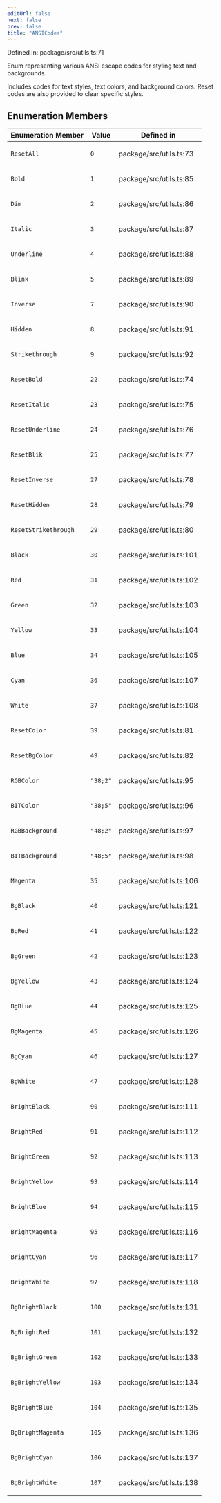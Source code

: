 ```yaml
---
editUrl: false
next: false
prev: false
title: "ANSICodes"
---
```


Defined in: package/src/utils.ts:71

Enum representing various ANSI escape codes for styling text and backgrounds.

Includes codes for text styles, text colors, and background colors.
Reset codes are also provided to clear specific styles.

## Enumeration Members

<table>
<thead>
<tr>
<th>Enumeration Member</th>
<th>Value</th>
<th>Defined in</th>
</tr>
</thead>
<tbody>
<tr>
<td>

<a id="resetall"></a> `ResetAll`

</td>
<td>

`0`

</td>
<td>

package/src/utils.ts:73

</td>
</tr>
<tr>
<td>

<a id="bold"></a> `Bold`

</td>
<td>

`1`

</td>
<td>

package/src/utils.ts:85

</td>
</tr>
<tr>
<td>

<a id="dim"></a> `Dim`

</td>
<td>

`2`

</td>
<td>

package/src/utils.ts:86

</td>
</tr>
<tr>
<td>

<a id="italic"></a> `Italic`

</td>
<td>

`3`

</td>
<td>

package/src/utils.ts:87

</td>
</tr>
<tr>
<td>

<a id="underline"></a> `Underline`

</td>
<td>

`4`

</td>
<td>

package/src/utils.ts:88

</td>
</tr>
<tr>
<td>

<a id="blink"></a> `Blink`

</td>
<td>

`5`

</td>
<td>

package/src/utils.ts:89

</td>
</tr>
<tr>
<td>

<a id="inverse"></a> `Inverse`

</td>
<td>

`7`

</td>
<td>

package/src/utils.ts:90

</td>
</tr>
<tr>
<td>

<a id="hidden"></a> `Hidden`

</td>
<td>

`8`

</td>
<td>

package/src/utils.ts:91

</td>
</tr>
<tr>
<td>

<a id="strikethrough"></a> `Strikethrough`

</td>
<td>

`9`

</td>
<td>

package/src/utils.ts:92

</td>
</tr>
<tr>
<td>

<a id="resetbold"></a> `ResetBold`

</td>
<td>

`22`

</td>
<td>

package/src/utils.ts:74

</td>
</tr>
<tr>
<td>

<a id="resetitalic"></a> `ResetItalic`

</td>
<td>

`23`

</td>
<td>

package/src/utils.ts:75

</td>
</tr>
<tr>
<td>

<a id="resetunderline"></a> `ResetUnderline`

</td>
<td>

`24`

</td>
<td>

package/src/utils.ts:76

</td>
</tr>
<tr>
<td>

<a id="resetblik"></a> `ResetBlik`

</td>
<td>

`25`

</td>
<td>

package/src/utils.ts:77

</td>
</tr>
<tr>
<td>

<a id="resetinverse"></a> `ResetInverse`

</td>
<td>

`27`

</td>
<td>

package/src/utils.ts:78

</td>
</tr>
<tr>
<td>

<a id="resethidden"></a> `ResetHidden`

</td>
<td>

`28`

</td>
<td>

package/src/utils.ts:79

</td>
</tr>
<tr>
<td>

<a id="resetstrikethrough"></a> `ResetStrikethrough`

</td>
<td>

`29`

</td>
<td>

package/src/utils.ts:80

</td>
</tr>
<tr>
<td>

<a id="black"></a> `Black`

</td>
<td>

`30`

</td>
<td>

package/src/utils.ts:101

</td>
</tr>
<tr>
<td>

<a id="red"></a> `Red`

</td>
<td>

`31`

</td>
<td>

package/src/utils.ts:102

</td>
</tr>
<tr>
<td>

<a id="green"></a> `Green`

</td>
<td>

`32`

</td>
<td>

package/src/utils.ts:103

</td>
</tr>
<tr>
<td>

<a id="yellow"></a> `Yellow`

</td>
<td>

`33`

</td>
<td>

package/src/utils.ts:104

</td>
</tr>
<tr>
<td>

<a id="blue"></a> `Blue`

</td>
<td>

`34`

</td>
<td>

package/src/utils.ts:105

</td>
</tr>
<tr>
<td>

<a id="cyan"></a> `Cyan`

</td>
<td>

`36`

</td>
<td>

package/src/utils.ts:107

</td>
</tr>
<tr>
<td>

<a id="white"></a> `White`

</td>
<td>

`37`

</td>
<td>

package/src/utils.ts:108

</td>
</tr>
<tr>
<td>

<a id="resetcolor"></a> `ResetColor`

</td>
<td>

`39`

</td>
<td>

package/src/utils.ts:81

</td>
</tr>
<tr>
<td>

<a id="resetbgcolor"></a> `ResetBgColor`

</td>
<td>

`49`

</td>
<td>

package/src/utils.ts:82

</td>
</tr>
<tr>
<td>

<a id="rgbcolor"></a> `RGBColor`

</td>
<td>

`"38;2"`

</td>
<td>

package/src/utils.ts:95

</td>
</tr>
<tr>
<td>

<a id="bitcolor"></a> `BITColor`

</td>
<td>

`"38;5"`

</td>
<td>

package/src/utils.ts:96

</td>
</tr>
<tr>
<td>

<a id="rgbbackground"></a> `RGBBackground`

</td>
<td>

`"48;2"`

</td>
<td>

package/src/utils.ts:97

</td>
</tr>
<tr>
<td>

<a id="bitbackground"></a> `BITBackground`

</td>
<td>

`"48;5"`

</td>
<td>

package/src/utils.ts:98

</td>
</tr>
<tr>
<td>

<a id="magenta"></a> `Magenta`

</td>
<td>

`35`

</td>
<td>

package/src/utils.ts:106

</td>
</tr>
<tr>
<td>

<a id="bgblack"></a> `BgBlack`

</td>
<td>

`40`

</td>
<td>

package/src/utils.ts:121

</td>
</tr>
<tr>
<td>

<a id="bgred"></a> `BgRed`

</td>
<td>

`41`

</td>
<td>

package/src/utils.ts:122

</td>
</tr>
<tr>
<td>

<a id="bggreen"></a> `BgGreen`

</td>
<td>

`42`

</td>
<td>

package/src/utils.ts:123

</td>
</tr>
<tr>
<td>

<a id="bgyellow"></a> `BgYellow`

</td>
<td>

`43`

</td>
<td>

package/src/utils.ts:124

</td>
</tr>
<tr>
<td>

<a id="bgblue"></a> `BgBlue`

</td>
<td>

`44`

</td>
<td>

package/src/utils.ts:125

</td>
</tr>
<tr>
<td>

<a id="bgmagenta"></a> `BgMagenta`

</td>
<td>

`45`

</td>
<td>

package/src/utils.ts:126

</td>
</tr>
<tr>
<td>

<a id="bgcyan"></a> `BgCyan`

</td>
<td>

`46`

</td>
<td>

package/src/utils.ts:127

</td>
</tr>
<tr>
<td>

<a id="bgwhite"></a> `BgWhite`

</td>
<td>

`47`

</td>
<td>

package/src/utils.ts:128

</td>
</tr>
<tr>
<td>

<a id="brightblack"></a> `BrightBlack`

</td>
<td>

`90`

</td>
<td>

package/src/utils.ts:111

</td>
</tr>
<tr>
<td>

<a id="brightred"></a> `BrightRed`

</td>
<td>

`91`

</td>
<td>

package/src/utils.ts:112

</td>
</tr>
<tr>
<td>

<a id="brightgreen"></a> `BrightGreen`

</td>
<td>

`92`

</td>
<td>

package/src/utils.ts:113

</td>
</tr>
<tr>
<td>

<a id="brightyellow"></a> `BrightYellow`

</td>
<td>

`93`

</td>
<td>

package/src/utils.ts:114

</td>
</tr>
<tr>
<td>

<a id="brightblue"></a> `BrightBlue`

</td>
<td>

`94`

</td>
<td>

package/src/utils.ts:115

</td>
</tr>
<tr>
<td>

<a id="brightmagenta"></a> `BrightMagenta`

</td>
<td>

`95`

</td>
<td>

package/src/utils.ts:116

</td>
</tr>
<tr>
<td>

<a id="brightcyan"></a> `BrightCyan`

</td>
<td>

`96`

</td>
<td>

package/src/utils.ts:117

</td>
</tr>
<tr>
<td>

<a id="brightwhite"></a> `BrightWhite`

</td>
<td>

`97`

</td>
<td>

package/src/utils.ts:118

</td>
</tr>
<tr>
<td>

<a id="bgbrightblack"></a> `BgBrightBlack`

</td>
<td>

`100`

</td>
<td>

package/src/utils.ts:131

</td>
</tr>
<tr>
<td>

<a id="bgbrightred"></a> `BgBrightRed`

</td>
<td>

`101`

</td>
<td>

package/src/utils.ts:132

</td>
</tr>
<tr>
<td>

<a id="bgbrightgreen"></a> `BgBrightGreen`

</td>
<td>

`102`

</td>
<td>

package/src/utils.ts:133

</td>
</tr>
<tr>
<td>

<a id="bgbrightyellow"></a> `BgBrightYellow`

</td>
<td>

`103`

</td>
<td>

package/src/utils.ts:134

</td>
</tr>
<tr>
<td>

<a id="bgbrightblue"></a> `BgBrightBlue`

</td>
<td>

`104`

</td>
<td>

package/src/utils.ts:135

</td>
</tr>
<tr>
<td>

<a id="bgbrightmagenta"></a> `BgBrightMagenta`

</td>
<td>

`105`

</td>
<td>

package/src/utils.ts:136

</td>
</tr>
<tr>
<td>

<a id="bgbrightcyan"></a> `BgBrightCyan`

</td>
<td>

`106`

</td>
<td>

package/src/utils.ts:137

</td>
</tr>
<tr>
<td>

<a id="bgbrightwhite"></a> `BgBrightWhite`

</td>
<td>

`107`

</td>
<td>

package/src/utils.ts:138

</td>
</tr>
</tbody>
</table>
